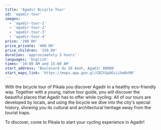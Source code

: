 ```yaml
---
title: 'Agadir Bicycle Tour'
id: 'agadir-tour'
images:
  - 'agadir-tour-1'
  - 'agadir-tour-2'
  - 'agadir-tour-3'
  - 'agadir-tour-4'
price: '280 DH'
price_private: '400 DH'
price_children: '150 DH'
duration: 'approximately 3 hours'
languages: 'English'
times: '10:00 AM and 15:00 AM'
start_address: 'Boulevard du 20 Août, Agadir 80000'
start_maps_link: 'https://maps.app.goo.gl/CBZtGp8GciikmBcM8'
---
```


With the bicycle tour of Pikala you discover Agadir in a healthy eco-friendly way.
Together with a young, native tour guide, you will discover the beautiful places that Agadir has to offer while cycling.
All of our tours are developed by locals, and using the bicycle we dive into the city's special history,
showing you its cultural and architectural heritage away from the tourist traps.

To discover, come to Pikala to start your cycling experience in Agadir!
